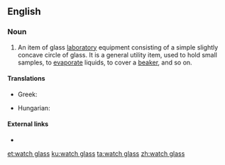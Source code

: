 ==English==

===Noun===
{{en-noun|head=[[watch]] [[glass]]|watch glasses}}

# {{context|chemistry|lang=en}} An item of glass [[laboratory]] equipment consisting of a simple slightly concave circle of glass. It is a general utility item, used to hold small samples, to [[evaporate]] liquids, to cover a [[beaker]], and so on.

====Translations====
{{trans-top|laboratory equipment}}
* Greek: {{t|el|[[ύαλος]] [[ωρολογίου]]|f}}
{{trans-mid}}
* Hungarian: {{t+|hu|óraüveg}}
{{trans-bottom}}

====External links====
* {{pedialite}}

[[et:watch glass]]
[[ku:watch glass]]
[[ta:watch glass]]
[[zh:watch glass]]